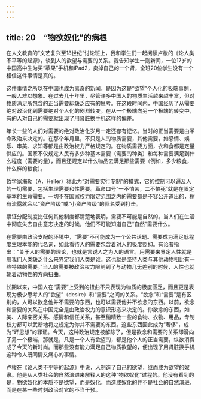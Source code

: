 ```yaml
---
---
---
```

title: 20　“物欲奴化”的病根
---




在人文教育的“文艺复兴至18世纪”讨论班上，我和学生们一起阅读卢梭的《论人类不平等的起源》，谈到人的欲望与需要的关系。我告知学生一则新闻，一位17岁的中国高中生为买“苹果”手机和iPad2，卖掉自己的一个肾，全班20位学生没有一个相信这件事情是真的。

这件事情之所以在中国也成为离奇的新闻，是因为这是“欲望”个人化的极端事例，一般人难以想象。在过去几十年里，尽管许多中国人的物质生活越来越丰富，但对物质满足所包含的正当需要却缺乏应有的思考。在这段时间内，中国经历了从需要绝对政治化到需要绝对个人化的剧烈转变。在从一个极端向另一个极端的转变中，有的人对自己的需要就出现了用肾脏换手机这样的偏差。

年长一些的人们对需要的绝对政治化岁月一定还存有记忆。当时的正当需要是由革命政治来决定的。在那个年月里，不只是人的物质需要，其他需要，如感情、娱乐、审美、求知等都是由政治权力严格规定的。在物质需要方面，衣和食都是定量供应的。国家不仅规定人民有多少种基本需要（需要的种类）和每种需要满足到什么程度（需要的量），而且还规定以什么物品去满足那些需要（例如，多少粮食，什么样的粮食）。

哲学家海勒（A．Heller）称此为“对需要实行专制”的模式，它的控制可以遍及人的一切需要，包括生理需要和性需要。革命口号“一不怕苦，二不怕死”就是在限定基本的生命需要。一切不在国家权力限定范围之内的需要都是不容公开道出的，稍有流露就会以“资产阶级”或“小资产阶级”的罪名受到打击。

票证分配制度比任何其他制度都清楚地表明，需要不可能是自然的。当人们在生活中彻底失去自由意志决定的时候，他们不可能知道自己“自然”需要什么。

在需要由政治支配的环境中，“需要”不可能成为一个公共话题。需要成为满足低程度生理本能的代名词，如此看待人的需要包含着对人的极度贬抑。有论者指出：“关于人的需要的理论，也就是言说人之为人的语言。用需要来界定人性就是用我们人类缺乏什么来界定我们人类是谁。这也就是坚持人类与其他动物相比有一些特殊的需要。”当人的需要被政治权力限制到了与动物几无差别的时候，人性也就朝着动物性的方向扭曲。

长期以来，中国人在“需要”上受到的扭曲不只表现为物质的极度匮乏，而且更是表现为极少思考人的“欲望”（desire）和“需要”之间的关系。“欲念”和“需要”是有区别的，人可以欲念他并不需要的东西，也可以需要他并不欲念的东西。以前，欲念和需要的关系在中国完全是由政治权力的意识形态来决定的。你欲念的东西，如美、人际亲密关系、感情和信任关系，甚至稍精致一些的食物、衣物、用品，专制权力都可以武断地将之规定为你并不需要的东西。这些东西因此成为“奢侈”，成为“坏思想”的罪证。今天，这种政治规定被解除了，但是欲念和需要的关系却滑向了另一个极端，那就是，凡是一个人有欲望的，都是他个人的正当需要，纵欲消费成了今天的新时尚。而那些没有能力满足自己物质欲望的，便出现了用肾脏换手机这种令人既同情又痛心的事情。

卢梭在《论人类不平等的起源》中说，人制造了自己的欲望，继而成为欲望的奴隶。他是从人类社会的自然演进来解释人的这种“物欲奴化”过程的。他没有看到的是，物欲奴化的本质不是欲望，而是奴化，而造成奴化的并不是社会的自然演进，而是在某一些时刻政治对它的不当干预。